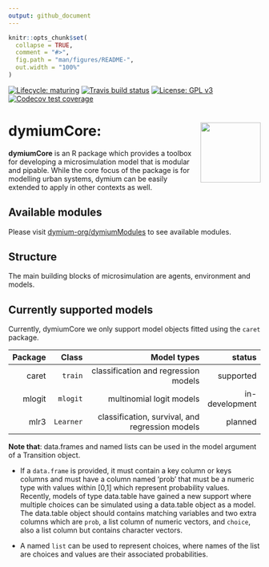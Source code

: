 ```yaml
---
output: github_document
---
```


<!-- README.md is generated from README.Rmd. Please edit that file -->

```r
knitr::opts_chunk$set(
  collapse = TRUE,
  comment = "#>",
  fig.path = "man/figures/README-",
  out.width = "100%"
)
```
<!-- badges: start -->
[![Lifecycle: maturing](https://img.shields.io/badge/lifecycle-maturing-blue.svg)](https://www.tidyverse.org/lifecycle/#maturing)
[![Travis build status](https://travis-ci.com/asiripanich/dymiumCore.svg?token=xyqzWZMMFshSfKQDBnqs&branch=master)](https://travis-ci.com/asiripanich/dymiumCore)
[![License: GPL v3](https://img.shields.io/badge/License-GPL%20v3-blue.svg)](https://www.gnu.org/licenses/gpl-3.0)
[![Codecov test coverage](https://codecov.io/gh/dymium-org/dymiumCore/branch/master/graph/badge.svg)](https://codecov.io/gh/dymium-org/dymiumCore?branch=master)
<!-- badges: end -->

# dymiumCore: <img src="man/figures/logo.png" align="right" alt="" width="120" />

**dymiumCore** is an R package which provides a toolbox for developing a microsimulation model that is modular and pipable. While the core focus of the package is for modelling urban systems, dymium can be easily extended to apply in other contexts as well.

## Available modules

Please visit [dymium-org/dymiumModules](https://github.com/dymium-org/dymiumModules) to see available modules.

## Structure

The main building blocks of microsimulation are agents, environment and models.

## Currently supported models

Currently, dymiumCore we only support model objects fitted using the `caret` package.

| Package |     Class |                                     Model types |         status |
| ------: | --------: | ----------------------------------------------: | -------------: |
|   caret |   `train` |            classification and regression models |      supported |
|  mlogit |  `mlogit` |                        multinomial logit models | in-development |
|    mlr3 | `Learner` | classification, survival, and regression models |        planned |

__Note that__: data.frames and named lists can be used in the model argument of a Transition object. 

- If a `data.frame` is provided, it must contain a key column or keys columns and must have a column named 'prob' that must be a numeric type with values within [0,1] which represent probability values. Recently, models of type data.table have gained a new support where multiple choices can be simulated using a data.table object as a model. The data.table object should contains matching variables and two extra columns which are `prob`, a list column of numeric vectors, and `choice`, also a list column but contains character vectors.

- A named `list` can be used to represent choices, where names of the list are choices and values are their associated probabilities. 
